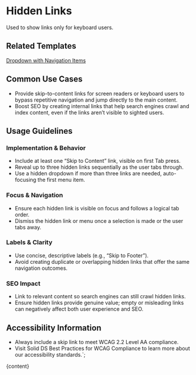 


# Hidden Links

Used to show links only for keyboard users.

<DefaultStory />

<DocumentationLinks storybookLink="${storybookLink}" figmaLibrary="${figmaLibrary}" figmaDocs="${figmaDocs}" />

## Related Templates

[Dropdown with Navigation Items](?path=/docs/templates-dropdown--docs#dropdown-with-navigation-items)

## Common Use Cases

- Provide skip-to-content links for screen readers or keyboard users to bypass repetitive navigation and jump directly to the main content.
- Boost SEO by creating internal links that help search engines crawl and index content, even if the links aren’t visible to sighted users.

## Usage Guidelines

### Implementation & Behavior

- Include at least one “Skip to Content” link, visible on first Tab press.
- Reveal up to three hidden links sequentially as the user tabs through.
- Use a hidden dropdown if more than three links are needed, auto-focusing the first menu item.

### Focus & Navigation

- Ensure each hidden link is visible on focus and follows a logical tab order.
- Dismiss the hidden link or menu once a selection is made or the user tabs away.

### Labels & Clarity

- Use concise, descriptive labels (e.g., “Skip to Footer”).
- Avoid creating duplicate or overlapping hidden links that offer the same navigation outcomes.

### SEO Impact

- Link to relevant content so search engines can still crawl hidden links.
- Ensure hidden links provide genuine value; empty or misleading links can negatively affect both user experience and SEO.

## Accessibility Information

- Always include a skip link to meet WCAG 2.2 Level AA compliance.
- Visit <sd-link href="https://www.figma.com/design/YDktJcseQIIQbsuCpoKS4V/Component-Docs?node-id=10708-5011&t=Z1FxSGWkmXG5r5sw-4" target="_blank">Solid DS Best Practices for WCAG Compliance</sd-link> to learn more about our accessibility standards.`;

<Meta title="Styles/sd-hidden-links/Overview" />

<OverviewFormatter story={HiddenLinksStories.Default}>{content}</OverviewFormatter>
